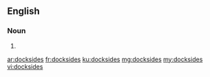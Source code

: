 ==English==

===Noun===
{{head|en}}

# {{plural of|dockside}}

[[ar:docksides]]
[[fr:docksides]]
[[ku:docksides]]
[[mg:docksides]]
[[my:docksides]]
[[vi:docksides]]